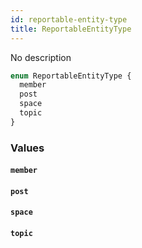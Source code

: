 ```yaml
---
id: reportable-entity-type
title: ReportableEntityType
---
```


No description

```graphql
enum ReportableEntityType {
  member
  post
  space
  topic
}
```

### Values

#### `member`

#### `post`

#### `space`

#### `topic`
